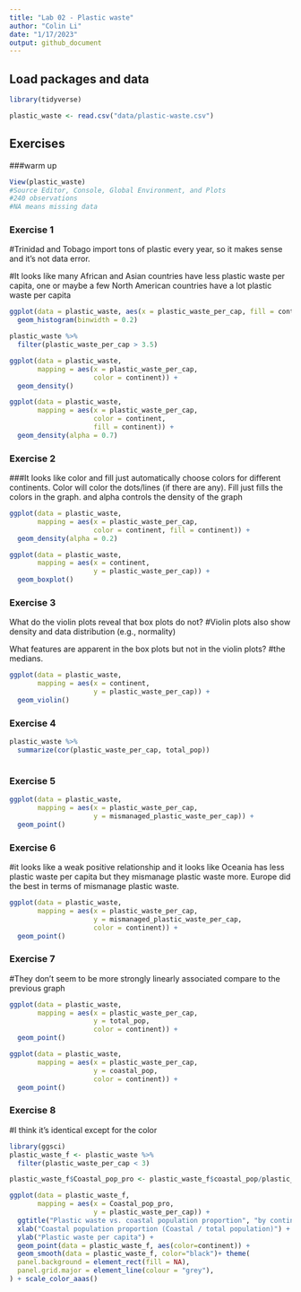```yaml
---
title: "Lab 02 - Plastic waste"
author: "Colin Li"
date: "1/17/2023"
output: github_document
---
```


## Load packages and data

```r
library(tidyverse) 
```

```r
plastic_waste <- read.csv("data/plastic-waste.csv")
```

## Exercises

###warm up

```r
View(plastic_waste)
#Source Editor, Console, Global Environment, and Plots
#240 observations
#NA means missing data
```

### Exercise 1

#Trinidad and Tobago import tons of plastic every year, so it makes sense and it's not data error. 

#It looks like many African and Asian countries have less plastic waste per capita, one or maybe a few North American countries have a lot plastic waste per capita

```r
ggplot(data = plastic_waste, aes(x = plastic_waste_per_cap, fill = continent)) +
  geom_histogram(binwidth = 0.2)

plastic_waste %>%
  filter(plastic_waste_per_cap > 3.5)

ggplot(data = plastic_waste, 
       mapping = aes(x = plastic_waste_per_cap, 
                     color = continent)) +
  geom_density()

ggplot(data = plastic_waste, 
       mapping = aes(x = plastic_waste_per_cap, 
                     color = continent, 
                     fill = continent)) +
  geom_density(alpha = 0.7)
```

### Exercise 2


###It looks like color and fill just automatically choose colors for different continents. Color will color the dots/lines (if there are any). Fill just fills the colors in the graph. and alpha controls the density of the graph


```r

ggplot(data = plastic_waste, 
       mapping = aes(x = plastic_waste_per_cap, 
                     color = continent, fill = continent)) +
  geom_density(alpha = 0.2)

ggplot(data = plastic_waste, 
       mapping = aes(x = continent, 
                     y = plastic_waste_per_cap)) +
  geom_boxplot()

```

### Exercise 3

What do the violin plots reveal that box plots do not?
#Violin plots also show density and data distribution (e.g., normality)

What features are apparent in the box plots but not in the violin plots?
#the medians. 

```r
ggplot(data = plastic_waste, 
       mapping = aes(x = continent, 
                     y = plastic_waste_per_cap)) +
  geom_violin()
```

### Exercise 4


```r


plastic_waste %>%
  summarize(cor(plastic_waste_per_cap, total_pop))



```



### Exercise 5


```r

ggplot(data = plastic_waste, 
       mapping = aes(x = plastic_waste_per_cap, 
                     y = mismanaged_plastic_waste_per_cap)) +
  geom_point()

```

### Exercise 6

#it looks like a weak positive relationship and it looks like Oceania has less plastic waste per capita but they mismanage plastic waste more. Europe did the best in terms of mismanage plastic waste. 

```r



ggplot(data = plastic_waste, 
       mapping = aes(x = plastic_waste_per_cap, 
                     y = mismanaged_plastic_waste_per_cap,
                     color = continent)) +
  geom_point()

```

### Exercise 7

#They don't seem to be more strongly linearly associated compare to the previous graph
```r

ggplot(data = plastic_waste, 
       mapping = aes(x = plastic_waste_per_cap, 
                     y = total_pop,
                     color = continent)) +
  geom_point()

```

```r

ggplot(data = plastic_waste, 
       mapping = aes(x = plastic_waste_per_cap, 
                     y = coastal_pop,
                     color = continent)) +
  geom_point()


```

### Exercise 8

#I think it's identical except for the color
```r

library(ggsci)
plastic_waste_f <- plastic_waste %>% 
  filter(plastic_waste_per_cap < 3)

plastic_waste_f$Coastal_pop_pro <- plastic_waste_f$coastal_pop/plastic_waste_f$total_pop

ggplot(data = plastic_waste_f, 
       mapping = aes(x = Coastal_pop_pro, 
                     y = plastic_waste_per_cap)) +
  ggtitle("Plastic waste vs. coastal population proportion", "by continent") + 
  xlab("Coastal population proportion (Coastal / total population)") + 
  ylab("Plastic waste per capita") + 
  geom_point(data = plastic_waste_f, aes(color=continent)) +
  geom_smooth(data = plastic_waste_f, color="black")+ theme(
  panel.background = element_rect(fill = NA),
  panel.grid.major = element_line(colour = "grey"),
) + scale_color_aaas()


```


